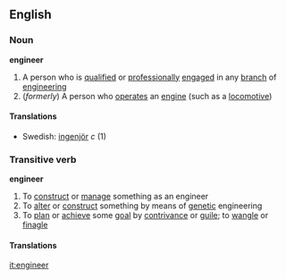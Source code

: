 ==English==
===Noun===
'''engineer'''
#A person who is [[qualified]] or [[professionally]] [[engaged]] in any [[branch]] of [[engineering]]
#(''formerly'') A person who [[operate]]s an [[engine]] (such as a [[locomotive]])

====Translations====
*Swedish: [[ingenjör]] ''c'' (1)

===Transitive verb===
'''engineer'''
#To [[construct]] or [[manage]] something as an engineer
#To [[alter]] or [[construct]] something by means of [[genetic]] engineering
#To [[plan]] or [[achieve]] some [[goal]] by [[contrivance]] or [[guile]]; to [[wangle]] or [[finagle]]

====Translations====

[[it:engineer]]